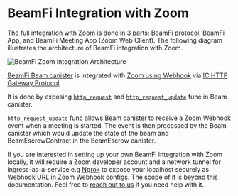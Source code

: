 # BeamFi Integration with Zoom

The full integration with Zoom is done in 3 parts: BeamFi protocol, BeamFi App, and BeamFi Meeting App (Zoom Web Client).
The following diagram illustrates the architecture of BeamFi integration with Zoom.

![BeamFi Zoom Integration Architecture](/BeamFiZoomIntegrationArchitecture.png)

[BeamFi Beam canister](https://github.com/BeamFi/BeamFiProtocol/blob/7db9b0267bb6b1d67d71cdabfb57925e8c5ad8de/backend/service/Beam.mo#L353) is integrated with [Zoom using Webhook](https://developers.zoom.us/docs/meeting-sdk/webhooks/#operation/meeting.started) via [IC HTTP Gateway Protocol](https://internetcomputer.org/docs/current/references/ic-interface-spec#http-gateway).

It is done by exposing [`http_request`](https://github.com/BeamFi/BeamFiProtocol/blob/7db9b0267bb6b1d67d71cdabfb57925e8c5ad8de/backend/service/Beam.mo#L353) and [`http_request_update`](https://github.com/BeamFi/BeamFiProtocol/blob/7db9b0267bb6b1d67d71cdabfb57925e8c5ad8de/backend/service/Beam.mo#L375) func in Beam canister.

`http_request_update` func allows Beam canister to receive a Zoom Webhook event when a meeting is started. The event is then processed by the Beam canister which would update the state of the beam and BeamEscrowContract in the BeamEscrow canister.

If you are interested in setting up your own BeamFi integration with Zoom locally, it will require a Zoom developer account and a network tunnel for ingress-as-a-service e.g [Ngrok](https://ngrok.com/) to expose your localhost securely as Webhook URL in Zoom Webhook configs. The scope of it is beyond this documentation. Feel free to [reach out to us](mailto:support@beamfi.app) if you need help with it.
